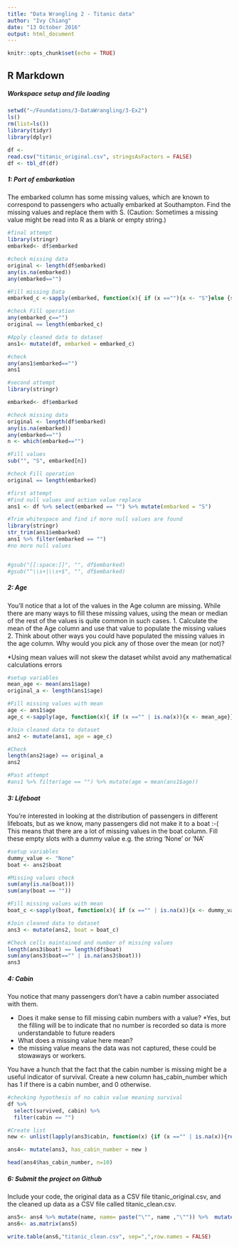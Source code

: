 ---
title: "Data Wrangling 2 - Titanic data"
author: "Ivy Chiang"
date: "13 October 2016"
output: html_document
---

```{r setup, include=FALSE}
knitr::opts_chunk$set(echo = TRUE)
```

## R Markdown

##### Workspace setup and file loading

```{r results='hide'}
setwd("~/Foundations/3-DataWrangling/3-Ex2")
ls()
rm(list=ls())
library(tidyr)
library(dplyr)

df <-
read.csv("titanic_original.csv", stringsAsFactors = FALSE)
df <- tbl_df(df)
```

##### 1: Port of embarkation

The embarked column has some missing values, which are known to correspond to passengers who actually embarked at Southampton. Find the missing values and replace them with S. (Caution: Sometimes a missing value might be read into R as a blank or empty string.)

```{r results='hide}
#final attempt
library(stringr)
embarked<- df$embarked

#check missing data
original <- length(df$embarked)
any(is.na(embarked))
any(embarked=="")

#Fill missing Data
embarked_c <-sapply(embarked, function(x){ if (x ==""){x <- "S"}else {str_trim(x)}})

#check Fill operation
any(embarked_c=="")
original == length(embarked_c)

#Apply cleaned data to dataset
ans1<- mutate(df, embarked = embarked_c)

#check
any(ans1$embarked=="")
ans1

```

```{r results='hide'}
#second attempt
library(stringr)

embarked<- df$embarked

#check missing data
original <- length(df$embarked)
any(is.na(embarked))
any(embarked=="")
n <- which(embarked=="")

#Fill values
sub("", "S", embarked[n])

#check Fill operation
original == length(embarked)

#first attempt
#Find null values and action value replace
ans1 <- df %>% select(embarked == "") %>% mutate(embarked = "S")

#Trim whitespace and find if more null values are found
library(stringr)
str_trim(ans1$embarked)
ans1 %>% filter(embarked == "")
#no more null values


#gsub("[[:space:]]", "", df$embarked)
#gsub("^\\s+|\\s+$", "", df$embarked)

```

##### 2: Age

You’ll notice that a lot of the values in the Age column are missing. While there are many ways to fill these missing values, using the mean or median of the rest of the values is quite common in such cases.
1. Calculate the mean of the Age column and use that value to populate the missing values
2. Think about other ways you could have populated the missing values in the age column. Why would you pick any of those over the mean (or not)?

*Using mean values will not skew the dataset whilst avoid any mathematical calculations errors 

```{r results='hide'}
#setup variables
mean_age <- mean(ans1$age)
original_a <- length(ans1$age)

#Fill missing values with mean
age <- ans1$age
age_c <-sapply(age, function(x){ if (x =="" | is.na(x)){x <- mean_age}})

#Join cleaned data to dataset
ans2 <- mutate(ans1, age = age_c)

#Check
length(ans2$age) == original_a
ans2

#Past attempt
#ans1 %>% filter(age == "") %>% mutate(age = mean(ans1$age))


```

##### 3: Lifeboat

You’re interested in looking at the distribution of passengers in different lifeboats, but as we know, many passengers did not make it to a boat :-( This means that there are a lot of missing values in the boat column. Fill these empty slots with a dummy value e.g. the string 'None' or 'NA'

```{r results='hide'}
#setup variables
dummy_value <- "None"
boat <- ans2$boat

#Missing values check
sum(any(is.na(boat)))
sum(any(boat == ""))

#Fill missing values with mean
boat_c <-sapply(boat, function(x){ if (x =="" | is.na(x)){x <- dummy_value}})

#Join cleaned data to dataset
ans3 <- mutate(ans2, boat = boat_c)

#Check cells maintained and number of missing values
length(ans3$boat) == length(df$boat)
sum(any(ans3$boat=="" | is.na(ans3$boat)))
ans3

```

##### 4: Cabin

You notice that many passengers don’t have a cabin number associated with them.

* Does it make sense to fill missing cabin numbers with a value?
*Yes, but the filling will be to indicate that no number is recorded so data is more understandable to future readers
* What does a missing value here mean?
* the missing value means the data was not captured, these could be stowaways or workers.

You have a hunch that the fact that the cabin number is missing might be a useful indicator of survival. Create a new column has_cabin_number which has 1 if there is a cabin number, and 0 otherwise.


```{r results='hide'}
#checking hypothesis of no cabin value meaning survival
df %>% 
  select(survived, cabin) %>% 
  filter(cabin == "")

#Create list
new <- unlist(lapply(ans3$cabin, function(x) {if (x =="" | is.na(x)){return (0)}else {return(1)}}))

ans4<- mutate(ans3, has_cabin_number = new )

head(ans4$has_cabin_number, n=10)

```

##### 6: Submit the project on Github

Include your code, the original data as a CSV file titanic_original.csv, and the cleaned up data as a CSV file called titanic_clean.csv.

```{r results='hide'}
ans5<- ans4 %>% mutate(name, name= paste("\"", name ,"\"")) %>%  mutate(home.dest, home.dest= paste("\"", home.dest ,"\""))
ans6<- as.matrix(ans5)

write.table(ans6,"titanic_clean.csv", sep=",",row.names = FALSE)

```
